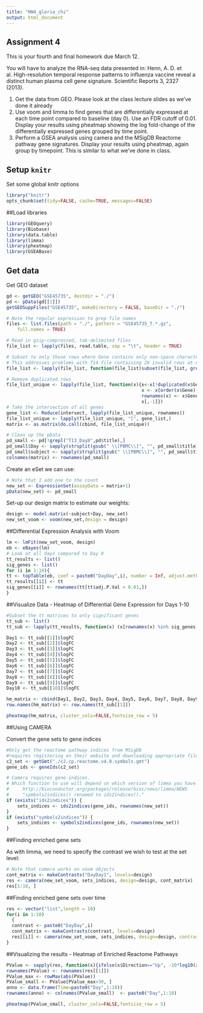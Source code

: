 ```yaml
---
title: "HW4_gloria_chi"
output: html_document
---
```

## Assignment 4
This is your fourth and final homework due March 12.

You will have to analyze the RNA-seq data presented in: Henn, A. D. et al. High-resolution temporal response patterns to influenza vaccine reveal a distinct human plasma cell gene signature. Scientific Reports 3, 2327 (2013).

1. Get the data from GEO. Please look at the class lecture slides as we've done it already
2. Use voom and limma to find genes that are differentially expressed at each time point compared to baseline (day 0). Use an FDR cutoff of 0.01. Display your results using pheatmap showing the log fold-change of the differentially expressed genes grouped by time point.
3. Perform a GSEA analysis using camera and the MSigDB Reactome pathway gene signatures. Display your results using pheatmap, again group by timepoint. This is similar to what we've done in class.

## Setup `knitr`

Set some global knitr options

```r
library("knitr")
opts_chunk$set(tidy=FALSE, cache=TRUE, messages=FALSE)
```

##Load libraries

```r
library(GEOquery)
library(Biobase)
library(data.table)
library(limma)
library(pheatmap)
library(GSEABase)
```

## Get data

Get GEO dataset

```r
gd <- getGEO("GSE45735", destdir = "./")
pd <- pData(gd[[1]])
getGEOSuppFiles("GSE45735", makeDirectory = FALSE, baseDir = "./")

# Note the regular expression to grep file names
files <- list.files(path = "./", pattern = "GSE45735_T.*.gz", 
    full.names = TRUE)

# Read in gzip-compressed, tab-delimited files
file_list <- lapply(files, read.table, sep = "\t", header = TRUE)

# Subset to only those rows where Gene contains only non-space characters
# This addresses problems with T14 file containing 28 invalid rows at end of file
file_list <- lapply(file_list, function(file_list)subset(file_list, grepl('^[^[:space:]]+$', Gene)))

# Remove duplicated rows
file_list_unique <- lapply(file_list, function(x){x<-x[!duplicated(x$Gene),]; 
                                                  x <- x[order(x$Gene),]; 
                                                  rownames(x) <- x$Gene;
                                                  x[,-1]})
# Take the intersection of all genes
gene_list <- Reduce(intersect, lapply(file_list_unique, rownames))
file_list_unique <- lapply(file_list_unique, "[", gene_list,)
matrix <- as.matrix(do.call(cbind, file_list_unique))

# Clean up the pData
pd_small <- pd[!grepl("T13_Day8",pd$title),]
pd_small$Day <- sapply(strsplit(gsub(" \\[PBMC\\]", "", pd_small$title),"_"),"[",2)
pd_small$subject <- sapply(strsplit(gsub(" \\[PBMC\\]", "", pd_small$title),"_"),"[",1)
colnames(matrix) <- rownames(pd_small)
```
Create an eSet we can use:

```r
# Note that I add one to the count
new_set <- ExpressionSet(assayData = matrix+1)
pData(new_set) <- pd_small
```
Set-up our design matrix to estimate our weights:

```r
design <- model.matrix(~subject+Day, new_set)
new_set_voom <- voom(new_set,design = design)
```

##Differential Expression Analysis with Voom
```r
lm <- lmFit(new_set_voom, design)
eb <- eBayes(lm)
# Look at all days compared to Day 0
tt_results <- list()
sig_genes <- list()
for (i in 1:10){
tt <- topTable(eb, coef = paste0("DayDay",i), number = Inf, adjust.method="BH", sort.by="none")
tt_results[[i]] <- tt
sig_genes[[i]] <- rownames(tt[tt$adj.P.Val < 0.01,])  
}
```

##Visualize Data - Heatmap of Differential Gene Expression for Days 1-10

```r
#Subset the tt matrices to only significant genes
tt_sub <- list()
tt_sub <- lapply(tt_results, function(x) (x[rownames(x) %in% sig_genes[[1]] | rownames(matrix) %in% sig_genes[[3]],]))

Day1 <- tt_sub[[1]]$logFC
Day2 <- tt_sub[[2]]$logFC
Day3 <- tt_sub[[3]]$logFC
Day4 <- tt_sub[[4]]$logFC
Day5 <- tt_sub[[5]]$logFC
Day6 <- tt_sub[[6]]$logFC
Day7 <- tt_sub[[7]]$logFC
Day8 <- tt_sub[[8]]$logFC
Day9 <- tt_sub[[9]]$logFC
Day10 <- tt_sub[[10]]$logFC

hm_matrix <- cbind(Day1, Day2, Day3, Day4, Day5, Day6, Day7, Day8, Day9, Day10)
row.names(hm_matrix) <- row.names(tt_sub[[1]])

pheatmap(hm_matrix, cluster_cols=FALSE,fontsize_row = 5)
```

##Using CAMERA

Convert the gene sets to gene indices
```r
#Only get the reactome pathway indices from MSigDB
#requires registering on their website and downloading appropriate file
c2_set <- getGmt("./c2.cp.reactome.v4.0.symbols.gmt")
gene_ids <- geneIds(c2_set)

# Camera requires gene-indices. 
# Which function to use will depend on which version of limma you have.
#     http://bioconductor.org/packages/release/bioc/news/limma/NEWS
#     "symbols2indices() renamed to ids2indices()."
if (exists("ids2indices")) { 
    sets_indices <- ids2indices(gene_ids, rownames(new_set))
}
if (exists("symbols2indices")) {
    sets_indices <- symbols2indices(gene_ids, rownames(new_set))    
}
```

##Finding enriched gene sets

As with limma, we need to specify the contrast we wish to test at the set level:
```r
# Note that camera works on voom objects
cont_matrix <- makeContrasts("DayDay1", levels=design)
res <- camera(new_set_voom, sets_indices, design=design, cont_matrix)
res[1:10, ]
```
##Finding enriched gene sets over time
```r
res <- vector("list",length = 10)
for(i in 1:10)
  {
  contrast <- paste0("DayDay",i)
  cont_matrix <- makeContrasts(contrast, levels=design)
  res[[i]] <- camera(new_set_voom, sets_indices, design=design, contrast=cont_matrix, sort=FALSE)
}
```

##Visualizing the results - Heatmap of Enriched Reactome Pathways
```r
PValue <- sapply(res, function(x){ifelse(x$Direction=="Up", -10*log10(x$PValue), 10*log10(x$PValue))})
rownames(PValue) <- rownames(res[[1]])
PValue_max <- rowMax(abs(PValue))
PValue_small <- PValue[PValue_max>30, ]
anno <- data.frame(Time=paste0("Day",1:10))
rownames(anno) <- colnames(PValue_small)  <- paste0("Day",1:10)

pheatmap(PValue_small, cluster_cols=FALSE,fontsize_row = 5)
```

